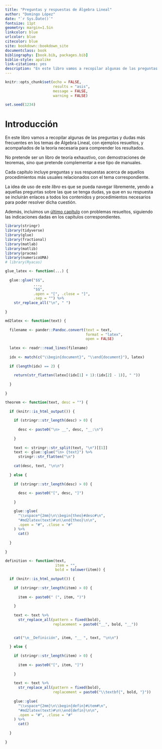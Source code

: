 ```yaml
--- 
title: "Preguntas y respuestas de Álgebra Lineal"
author: "Domingo López"
date: "`r Sys.Date()`"
fontsize: 11pt
geometry: margin=1.5in
linkcolor: blue
urlcolor: blue
citecolor: blue
site: bookdown::bookdown_site
documentclass: book
bibliography: [book.bib, packages.bib]
biblio-style: apalike
link-citations: yes
description: "En este libro vamos a recopilar algunas de las preguntas y dudas más frecuentes en los temas de Álgebra Lineal, con ejemplos resueltos, y acompañados de la teoría necesaria para comprender los resultados."
---
```

```r
knitr::opts_chunk$set(echo = FALSE,
                      results = "asis",
                      message = FALSE,
                      warning = FALSE)

set.seed(1234)
``` 
# Introducción

En este libro vamos a recopilar algunas de las preguntas y dudas más frecuentes en los temas de Álgebra Lineal, con ejemplos resueltos, y acompañados de la teoría necesaria para comprender los resultados.

No pretende ser un libro de teoría exhaustivo, con demostraciones de teoremas, sino que pretende complementar a ese tipo de manuales.

Cada capítulo incluye preguntas y sus respuestas acerca de aquellos procedimientos más usuales relacionados con el tema correspondiente.

La idea de uso de este _libro_ es que se pueda navegar libremente, yendo a aquellas preguntas sobre las que se tenga dudas, ya que en su respuesta se incluirán enlaces a todos los contenidos y procedimientos necesarios para poder resolver dicha cuestión.

Además, incluimos un [último capítulo](#problems) con problemas resueltos, siguiendo las indicaciones dadas en los capítulos correspondientes.

```r
library(stringr)
library(tidyverse)
library(glue)
library(fractional)
library(matlab)
library(matlib)
library(pracma)
library(numericoUMA)
# library(Ryacas)

glue_latex <- function(...) {
  
  glue::glue("$$",
             ...,
             "$$",
             .open = "[", .close = "]", 
             .sep = "") %>% 
    str_replace_all("\n", " ")
  
}

md2latex <- function(text) {
  
  filename <- pander::Pandoc.convert(text = text,
                                     format = "latex",
                                     open = FALSE)
  
  latex <- readr::read_lines(filename)
  
  idx <- match(c("\\begin{document}", "\\end{document}"), latex)
  
  if (length(idx) == 2) {
    
    return(str_flatten(latex[(idx[1] + 1):(idx[2] - 1)], " "))
    
  }
  
}

theorem <- function(text, desc = "") {
  
  if (knitr::is_html_output()) {
    
    if (stringr::str_length(desc) > 0) {
      
      desc <- paste0("\n> __", desc, "__:\n")
      
    }
    
    text <- stringr::str_split(text, "\n")[[1]]
    text <- glue::glue("\n> {text}") %>% 
      stringr::str_flatten("\n")
    
    cat(desc, text, "\n\n")
    
  } else {
    
    if (stringr::str_length(desc) > 0) {
      
      desc <- paste0("[", desc, "]")
      
    }

    glue::glue(
      "\\vspace*{2mm}\n\\begin{theo}#desc#\n",
      "#md2latex(text)#\n\\end{theo}\n\n",
      .open = "#", .close = "#"
    ) %>% 
      cat()
    
  }
  
}

definition <- function(text, 
                       item = "",
                       bold = tolower(item)) {
  
  if (knitr::is_html_output()) {
    
    if (stringr::str_length(item) > 0) {
      
      item <- paste0(" (", item, ")")
      
    }
    
    text <- text %>% 
      str_replace_all(pattern = fixed(bold),
                      replacement = paste0("__", bold, "__"))

    
    cat("\n__Definición", item, "__ ", text, "\n\n")
    
  } else {
    
    if (stringr::str_length(item) > 0) {
      
      item <- paste0("[", item, "]")
      
    }
    
    text <- text %>% 
      str_replace_all(pattern = fixed(bold),
                      replacement = paste0("\\textbf{", bold, "}"))
    
    glue::glue(
      "\\vspace*{2mm}\n\\begin{defin}#item#\n",
      "#md2latex(text)#\n\\end{defin}\n\n",
      .open = "#", .close = "#"
    ) %>% 
      cat()
    
  }
  
}

```
